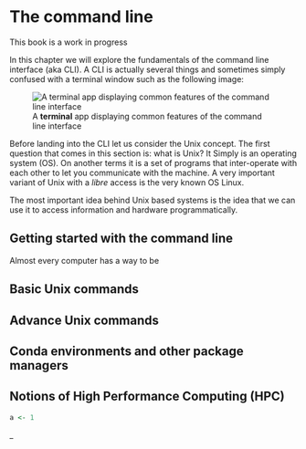 # The command line

::: callout-caution
This book is a work in progress
:::

In this chapter we will explore the fundamentals of the command line interface (aka CLI). A CLI is actually several things and sometimes simply confused with a terminal window such as the following image:

![A **terminal** app displaying common features of the command line interface](imgs/terminal.png){#terminal .image fig-align="center"}

Before landing into the CLI let us consider the Unix concept. The first question that comes in this section is: what is Unix? It Simply is an operating system (OS). On another terms it is a set of programs that inter-operate with each other to let you communicate with the machine. A very important variant of Unix with a *libre* access is the very known OS Linux.

The most important idea behind Unix based systems is the idea that we can use it to access information and hardware programmatically.

## Getting started with the command line {.unnumbered}

Almost every computer has a way to be

## Basic Unix commands {.unnumbered}

## Advance Unix commands {.unnumbered}

## Conda environments and other package managers {.unnumbered}

## Notions of High Performance Computing (HPC) {.unnumbered}

```r
a <- 1
```

\_
